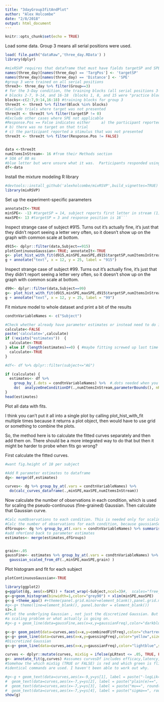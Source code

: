 ```yaml
---
title: "3dayGroup3fitAndPlot"
author: "Alex Holcombe"
date: "2/8/2018"
output: html_document
---
```


```r
knitr::opts_chunk$set(echo = TRUE)
```

Load some data. Group 3 means all serial positions were used.

```r
load( file.path("dataRaw",'three_day.RData') )
library(dplyr)

#mixRSVP requires that dataframe that must have fields targetSP and SPE
names(three_day)[names(three_day) == 'TargPos'] <- 'targetSP'
names(three_day)[names(three_day) == 'Distance'] <- 'SPE'
#group 3 were trained on all serial positions
three3<- three_day %>% filter(Group==3)
# for the 3-Day condition, the training blocks (all serial positions 3-14) were
# blocks 2-7, 9-14, and 16-18  (blocks 1, 8, and 15 were "practice blocks" of 10 or so trials). 
blocks<-c(2:7,9:14,16:18) #training blocks for group 3
three3t <- three3 %>% filter(Block %in% blocks)
#Exclude trials where target was not presented
three3t <- three3t %>% filter(targetSP != 0)
#Exclude other cases where SPE not applicable
#Response.Pos == False indicates either		a) the participant reported "0"
# b) there was no target on that trial
# c) the participant reported a stimulus that was not presented
three3t <- three3t %>% filter(Response.Pos != FALSE)


data <-three3t
numItemsInStream<- 16 #from their Methods section  
# SOA of 80 ms
#blue letter but were unsure what it was.  Participants responded using the 0 (zero) key to indicate that there was no blue letter on the catch trials.  
df<-data
```

Install the mixture modeling R library
```r
#devtools::install_github('alexholcombe/mixRSVP',build_vignettes=TRUE)  #If want latest version
library(mixRSVP)

```

Set up the experiment-specific parameters 

```r

annotateIt<-TRUE
minSPE<- -13 #targetSP = 14, subject reports first letter in stream (1)
maxSPE<- 13 #targetSP = 3 and response position is 16```
```

Inspect strange case of subject #915. Turns out it's actually fine, it's just that they didn't report seeing a letter very often, so it doesn't show up on the graph with common scale at bottom.

```r

d915<- dplyr::filter(data,Subject==915)  
plotContinuousGaussian<-TRUE; annotateIt<-TRUE
g<- plot_hist_with_fit(d915,minSPE,maxSPE,d915$targetSP,numItemsInStream,plotContinuousGaussian,annotateIt, FALSE)
g + annotate("text", x = 12, y = 25, label = "915")
```

Inspect strange case of subject #99. Turns out it's actually fine, it's just that they didn't report seeing a letter very often, so it doesn't show up on the graph with common scale at bottom.

```r

d99<- dplyr::filter(data,Subject==99)  
g<- plot_hist_with_fit(d915,minSPE,maxSPE,d915$targetSP,numItemsInStream,plotContinuousGaussian,annotateIt, FALSE)
g + annotate("text", x = 12, y = 25, label = "99")
```


Fit mixture model to whole dataset and print a bit of the results

```r

condtnVariableNames <- c("Subject")  

#Check whether already have parameter estimates or instead need to do it
calculate<-FALSE
paste('calculate=',calculate)
if (!exists("estimates"))  { 
  calculate<-TRUE
} else if (length(estimates)==0) { #maybe fitting screwed up last time and estimates length 0
  calculate<-TRUE
}

#df<- df %>% dplyr::filter(subject<="AG")

if (calculate) {
  estimates<- df %>%  
    group_by_(.dots = condtnVariableNames) %>%  #.dots needed when you have a variable containing multiple factor names
    do(  analyzeOneConditionDF(.,numItemsInStream,parameterBounds(), nReplicates=3)  )
}
head(estimates)
```

Plot all data with fits. 

I think you can't put it all into a single plot by calling plot_hist_with_fit multiple times because it returns a plot object, then would have to use grid or something to combine the plots.

So, the method here is to calculate the fitted curves separately and then add them on. There should be a more integrated way to do that but then it might be harder to probe when fits go wrong?

First calculate the fitted curves.

```r
#want fig.height of 10 per subject

#Add R parameter estimates to dataframe
dg<- merge(df,estimates) 

curves<- dg %>% group_by_at(.vars = condtnVariableNames) %>% 
  do(calc_curves_dataframe(.,minSPE,maxSPE,numItemsInStream))

```

Now calculate the number of observations in each condition, which is used for scaling the pseudo-continuous (fine-grained) Gaussian. Then calculate that Gaussian curve.

```r

#Calc numObservations to each condition. This is needed only for scaling the fine-grained Gaussian
#Calc the number of observations for each condition, because gaussianScaledforData needs to know.
dfGroups<- dg %>% group_by_at(.vars = condtnVariableNames) %>% summarise(nPerCond = n())
#add nPerCond back to parameter estimates
estimates<- merge(estimates,dfGroups)


grain<-.05
gaussFine<- estimates %>% group_by_at(.vars = condtnVariableNames) %>% do(
  gaussian_scaled_from_df(.,minSPE,maxSPE,grain) )
```

Plot histogram and fit for each subject 

```r
plotContinuousGaussian<-TRUE

library(ggplot2)
g=ggplot(dg, aes(x=SPE)) + facet_wrap(~Subject,ncol=3)#,  scales="free_y")
g<-g+geom_histogram(binwidth=1,color="grey90") + xlim(minSPE,maxSPE)
g<-g +theme_apa() #+theme(panel.grid.minor=element_blank(),panel.grid.major=element_blank())# hide all gridlines.
#g<-g+ theme(line=element_blank(), panel.border = element_blank())
sz=.8
#Plot the underlying Gaussian , not just the discretized Gaussian. But it's way too tall. I don't know if this is 
#a scaling problem or what actually is going on.
#g<-g + geom_line(data=gaussFine,aes(x=x,y=gaussianFreq),color="darkblue",size=1.2)

g<-g+ geom_point(data=curves,aes(x=x,y=combinedFitFreq),color="chartreuse3",size=sz*2.5)
g<-g+ geom_line(data=curves,aes(x=x,y=guessingFreq),color="yellow",size=sz)
#Discretized Gaussian
g<-g+ geom_line(data=curves,aes(x=x,y=gaussianFreq),color="lightblue",size=sz)

curves <- dplyr::mutate(curves, mixSig = ifelse(pLRtest <= .05, TRUE, FALSE)) #annotate_fit uses this to color the p-value
g<- annotate_fit(g,curves) #assumes curvesDf includes efficacy,latency,precision, optionally lr
#Somehow the which mixSig (TRUE or FALSE) is red and which green is flipped relative to plot_hist_with_fit even though
#identical commands are used. I haven't been able to work out why.

#g<-g + geom_text(data=curves,aes(x=-9,y=ys[1], label = paste("-logLik==", round(val,1), sep = "")),  parse = TRUE,size=fontSz) +
#  geom_text(data=curves,aes(x=-7,y=ys[2], label = paste("plain(e)==", round(efficacy,2), sep = "")),  parse = TRUE,size=fontSz) +
#  geom_text(data=curves,aes(x=-7,y=ys[3], label = paste("mu==", round(latency,2), sep = "")),  parse = TRUE,size=fontSz)+
#  geom_text(data=curves,aes(x=-7,y=ys[4], label = paste("sigma==", round(precision,2), sep = "")),  parse = TRUE,size=fontSz)
show(g)
```



